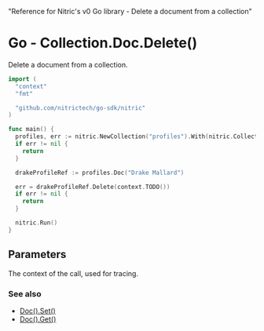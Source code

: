   "Reference for Nitric's v0 Go library - Delete a document from a collection"

# Go - Collection.Doc.Delete()

Delete a document from a collection.

```go
import (
  "context"
  "fmt"

  "github.com/nitrictech/go-sdk/nitric"
)

func main() {
  profiles, err := nitric.NewCollection("profiles").With(nitric.CollectionDeleting)
  if err != nil {
    return
  }

  drakeProfileRef := profiles.Doc("Drake Mallard")

  err = drakeProfileRef.Delete(context.TODO())
  if err != nil {
    return
  }

  nitric.Run()
}
```

## Parameters

<Properties>
  <Property name="ctx" required type="context">
    The context of the call, used for tracing.
  </Property>
</Properties>

### See also

- [Doc().Set()](./collection-doc-set)
- [Doc().Get()](./collection-doc-get)
